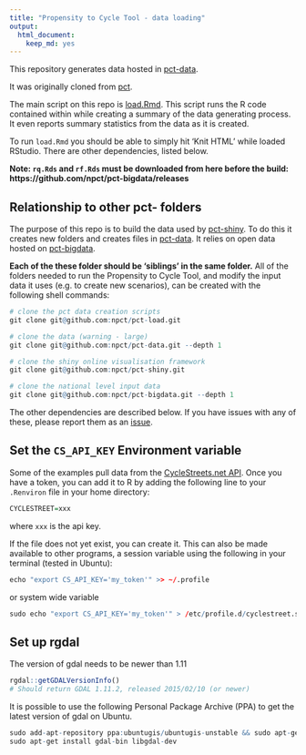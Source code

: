 ```yaml
---
title: "Propensity to Cycle Tool - data loading"
output:
  html_document:
    keep_md: yes
---
```


This repository generates data hosted in [pct-data](https://github.com/npct/pct-data).

It was originally cloned from [pct](https://github.com/npct/pct).

The main script on this repo is [load.Rmd](https://github.com/npct/pct-load/blob/master/load.Rmd).
This script runs the R code contained within while creating a summary of the data generating process.
It even reports summary statistics from the data as it is created.

To run `load.Rmd` you should be able to simply hit 'Knit HTML' while loaded RStudio.
There are other dependencies, listed below.

**Note: `rq.Rds` and `rf.Rds` must be downloaded from here before the build: https://github.com/npct/pct-bigdata/releases **

## Relationship to other pct- folders

The purpose of this repo is to build the data used by [pct-shiny](https://github.com/npct/pct-shiny).
To do this it creates new folders and creates files in [pct-data](https://github.com/npct/pct-data).
It relies on open data hosted on [pct-bigdata](https://github.com/npct/pct-bigdata/).

**Each of the these folder should be 'siblings' in the same folder.**
All of the folders needed to run the Propensity to Cycle Tool, and modify the input data it uses (e.g. to create new scenarios), can be created with the following shell commands:

```r
# clone the pct data creation scripts
git clone git@github.com:npct/pct-load.git 

# clone the data (warning - large)
git clone git@github.com:npct/pct-data.git --depth 1

# clone the shiny online visualisation framework
git clone git@github.com:npct/pct-shiny.git 

# clone the national level input data
git clone git@github.com:npct/pct-bigdata.git --depth 1
```

The other dependencies are described below.
If you have issues with any of these, please report them as an [issue](https://github.com/npct/pct-load/issues).

## Set the `CS_API_KEY` Environment variable

Some of the examples pull data from the
[CycleStreets.net API](http://www.cyclestreets.net/api/).
Once you have a token, you can add it to R by
adding the following line
to your `.Renviron` file in your home directory:

```r
CYCLESTREET=xxx
```

where `xxx` is the api key.

If the file does not yet exist, you can create it.
This can also be made available to other programs,
a session variable using the following in your terminal (tested in Ubuntu):

```r
echo "export CS_API_KEY='my_token'" >> ~/.profile
```

or system wide variable

```r
sudo echo "export CS_API_KEY='my_token'" > /etc/profile.d/cyclestreet.sh
```

## Set up rgdal

The version of gdal needs to be newer than 1.11
```r
rgdal::getGDALVersionInfo()
# Should return GDAL 1.11.2, released 2015/02/10 (or newer)

```

It is possible to use the following Personal Package Archive (PPA) to get the latest version of gdal on Ubuntu.

```r
sudo add-apt-repository ppa:ubuntugis/ubuntugis-unstable && sudo apt-get update
sudo apt-get install gdal-bin libgdal-dev
```
